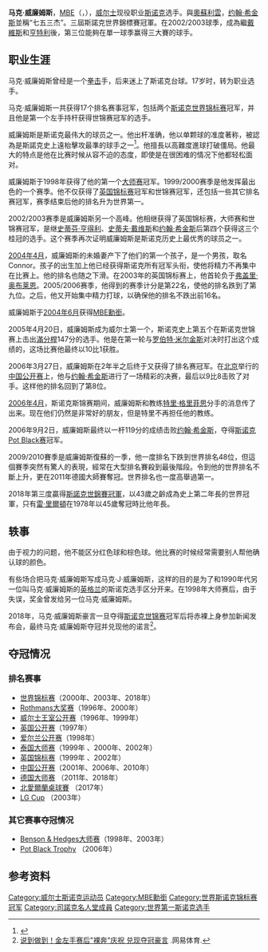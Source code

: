 {{主条目消歧义|关于同名的足球运动员，参见'''[[马克·威廉姆斯_(足球运动员)|马克·威廉姆斯 (足球运动员)]]'''。}}
{{主条目消歧义|关于同名的心理學教授，参见'''[[馬克·威廉斯_(心理學教授)|馬克·威廉斯 (心理學教授)]]'''。}}

{{noteTA|G1=Snooker}}

{{Infobox Snooker player
| Name         = 马克·威廉姆斯
| image        = Mark Williams at Snooker German Masters (Martin Rulsch) 2014-01-30 04.jpg
| Image size   = 225px
| Caption      = 
| birth_date   = {{birth date and age|1975|3|21}}
| birth_place  = {{UK}}[[威爾斯|威爾斯]]{{link-en|埃布韋爾|Ebbw Vale}}
| Nationality  = {{UK}}
| Sport country = {{WAL}}
| Nickname     = 金左手 <br /> 威尔士霰彈猎枪（Welsh Potting Machine）
| Professional = 1992年至今
| High ranking = 1（3 年）
| Current rank = 22
| Prize money  = 5,291,416[[英镑|英镑]]<ref name="ws profile">{{Cite web |url=http://www.worldsnooker.com/players_head_to_head-8760.htm |title=世界斯诺克协会 |accessdate=2007-03-05 |archive-date=2007-03-11 |archive-url=https://web.archive.org/web/20070311092413/http://www.worldsnooker.com/players_head_to_head-8760.htm |dead-url=no }}</ref>
| High break   = '''[[滿分桿|147]]''' (2005年)
| Best finish  = 
| Ranking wins = 20
| Minor wins = 2
| Other wins   = 6
| World champ  = 2000年、2003年、2018年
}}
'''马克·威廉姆斯'''，[[MBE|MBE]]（{{lang-en|'''Mark Williams''' }}，{{bd|1975年|3月21日|catIdx=Williams, Mark}}），[[威尔士|威尔士]]现役职业[[斯诺克|斯诺克]]选手。與[[罗尼·奥沙利文|奧蘇利雲]]，[[约翰·希金斯|约翰·希金斯]]並稱“七五三杰”。三屆斯諾克世界錦標賽冠軍。在2002/2003球季，成為繼[[史蒂夫·戴维斯|戴維斯]]和[[史蒂芬·亨得利|亨特利]]後，第三位能夠在單一球季赢得三大賽的球手。

== 职业生涯 ==
马克·威廉姆斯曾经是一个[[拳击|拳击]]手，后来迷上了斯诺克台球。17岁时，转为职业选手。

马克·威廉姆斯一共获得17个排名赛事冠军，包括两个[[斯诺克世界锦标赛|斯诺克世界锦标赛]]冠军，并且他是第一个左手持杆获得世锦赛冠军的选手。

威廉姆斯是斯诺克最伟大的球员之一。他出杆准确，他以单颗球的准度著称，被認為是斯諾克史上遠枱擊攻最準的球手之一<ref>{{Cite news|url=http://news.bbc.co.uk/sport2/hi/other_sports/snooker/3445533.stm|title=Masters 2004: Player profiles|date=2004|accessdate=2018-08-16|language=en-GB|archive-date=2018-08-12|archive-url=https://web.archive.org/web/20180812213037/http://news.bbc.co.uk/sport2/hi/other_sports/snooker/3445533.stm|dead-url=no}}</ref>。他擅長以高難度進球打破僵局。他最大的特点是他在比赛时候从容不迫的态度，即使是在很困难的情况下他都轻松面对。

威廉姆斯于1998年获得了他的第一个[[斯诺克大师赛|大师赛]]冠军。1999/2000赛季是他发挥最出色的一个赛季。他不仅获得了[[斯诺克英国锦标赛|英国锦标赛]]冠军和世锦赛冠军，还包括一些其它排名赛冠军，赛季结束后他的排名升为世界第一。

2002/2003赛季是威廉姆斯另一个高峰。他相继获得了英国锦标赛，大师赛和世锦赛冠军，是继[[史蒂芬·亨得利|史蒂芬·亨得利]]、[[史蒂夫·戴维斯|史蒂夫·戴维斯]]和[[约翰·希金斯|约翰·希金斯]]后第四个获得这三个桂冠的选手。这个赛季再次证明威廉姆斯是斯诺克历史上最优秀的球员之一。

[[2004年4月|2004年4月]]，威廉姆斯的未婚妻产下了他们的第一个孩子，是一个男孩，取名Connor。孩子的出生加上他已经获得斯诺克所有冠军头衔，使他将精力不再集中在比赛上。他的排名也随之下滑。在2003年的英国锦标赛上，他首轮负于[[弗盖里·奥布莱恩|弗盖里·奥布莱恩]]。2005/2006赛季，他得到的赛季计分是第22名，使他的排名跌到了第九位。之后，他又开始集中精力打球，以确保他的排名不跌出前16名。

威廉姆斯于[[2004年6月|2004年6月]]获得[[MBE|MBE勳銜]]。

2005年4月20日，威廉姆斯成为威尔士第一个，斯诺克史上第五个在斯诺克世锦赛上击出[[滿分桿|滿分桿]]147分的选手。他是在第一轮与[[罗伯特·米尔金斯|罗伯特·米尔金斯]]对决时打出这个成绩的，这场比赛他最终以10比1获胜。

2006年3月27日，威廉姆斯在2年半之后终于又获得了排名赛冠军。在[[北京|北京]]举行的[[斯诺克中国公开赛|中国公开赛]]上，他与[[约翰·希金斯|约翰·希金斯]]进行了一场精彩的决赛，最后以9比8击败了对手。这样他的排名回到了第8位。

[[2006年4月|2006年4月]]，斯诺克斯锦赛期间，威廉姆斯和教练[[特里·格里菲思|特里·格里菲思]]分手的消息传了出来。现在他们仍然是非常好的朋友，但是特里不再担任他的教练。

2006年9月2日，威廉姆斯最终以一杆119分的成绩击败[[约翰·希金斯|约翰·希金斯]]，夺得[[斯诺克Pot_Black赛|斯诺克Pot Black赛]]冠军。

2009/2010賽季是威廉姆斯復蘇的一季，他一度排名下跌到世界排名48位，但這個賽季突然有驚人的表現，經常在大型排名賽殺到最後階段。令到他的世界排名不斷上升，更在2011年德國大師賽奪冠。世界排名也一度高舉過第一。

2018年第三度贏得[[斯诺克世界锦标赛|斯諾克世錦賽冠軍]]，以43歲之齡成為史上第二年長的世界冠軍，只有[[雷·里尔顿|雷·里爾頓]]在1978年以45歲奪冠時比他年長。

== 轶事 ==
由于视力的问题，他不能区分红色球和棕色球。他比赛的时候经常需要别人帮他确认球的颜色。

有些场合把马克·威廉姆斯写成马克·J·威廉姆斯，这样的目的是为了和1990年代另一位叫马克·威廉姆斯的[[英格兰|英格兰]]的斯诺克选手区分开来。在1998年大师赛后，由于失误，奖金曾发给另一位马克·威廉姆斯。

2018年，马克·威廉姆斯豪言一旦夺得[[斯诺克世界锦标赛|斯诺克世锦赛]]冠军后将赤裸上身参加新闻发布会，最终马克·威廉姆斯夺冠并兑现他的诺言<ref>[https://3g.163.com/sports/article/DH91HP6F00058782.html 说到做到！金左手赛后"裸奔"庆祝 兑现夺冠豪言] {{Wayback|url=https://3g.163.com/sports/article/DH91HP6F00058782.html |date=20180508185235 }}.网易体育.</ref>。

== 夺冠情况 ==
=== 排名赛事 ===
*[[斯诺克世界锦标赛|世界锦标赛]]（2000年、2003年、2018年）
*[[斯诺克Rothmans大奖赛|Rothmans大奖赛]]（1996年、2000年）
*[[斯诺克威尔士王室公开赛|威尔士王室公开赛]]（1996年、1999年）
*[[斯诺克英国公开赛|英国公开赛]]（1997年）
*[[斯诺克爱尔兰公开赛|爱尔兰公开赛]]（1998年）
*[[斯诺克泰国大师赛|泰国大师赛]]（1999年 、2000年、2002年）
*[[斯诺克英国锦标赛|英国锦标赛]]（1999年 、2002年）
*[[斯诺克中国公开赛|中国公开赛]]（2001年、2006年、2010年）
*[[斯诺克德国大师赛|德国大师赛]] （2011年、2018年）
*[[北愛爾蘭桌球賽|北愛爾蘭桌球賽]] （2017年）
*[[Totesport_Grand_Prix|LG Cup]] （2003年）

=== 其它赛事夺冠情况 ===
*[[斯诺克大师赛|Benson & Hedges大师赛]]（1998年、2003年）
*[[Pot_Black|Pot Black Trophy]] （2006年）

== 参考资料 ==
{{reflist}}
{{斯诺克世界第一选手}}
{{Authority control}}
{{DEFAULTSORT:Williams, Mark}}
[[Category:威尔士斯诺克运动员|Category:威尔士斯诺克运动员]]
[[Category:MBE勳銜|Category:MBE勳銜]]
[[Category:世界斯诺克锦标赛冠军|Category:世界斯诺克锦标赛冠军]]
[[Category:司諾克名人堂成員|Category:司諾克名人堂成員]]
[[Category:世界第一斯诺克选手|Category:世界第一斯诺克选手]]